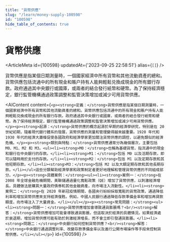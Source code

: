```yaml
---
title: "貨幣供應"
slug: "/learn/money-supply-100598"
id: "100598"
hide_table_of_contents: true
---
```



# 貨幣供應

<ArticleMeta id={100598} updatedAt={'2023-09-25 22:58:51'} alias={`[]`} />
<div className='border-solid border-b border-t-0 my-4 border-[var(--ifm-color-gray-300)]' />

貨幣供應是指某個日期測量時，一個國家經濟中所有貨幣和其他流動資產的總和。貨幣供應包括流通中的所有現金和賬户持有人能夠輕鬆兑換成現金的所有銀行存款。政府通過其中央銀行或國庫，或兩者的結合發行紙幣和硬幣。為了保持經濟穩定，銀行監管機構通過政策調整和監管決策增加或減少可用貨幣供應。

<AIContent content={`<p><strong>定義：</strong>貨幣供應是指某個日期測量時，一個國家經濟中所有貨幣和其他流動資產的總和。貨幣供應包括流通中的所有現金和賬户持有人能夠輕鬆兑換成現金的所有銀行存款。政府通過其中央銀行或國庫，或兩者的結合發行紙幣和硬幣。為了保持經濟穩定，銀行監管機構通過政策調整和監管決策增加或減少可用貨幣供應。</p><p><strong>起源：</strong>貨幣供應的概念起源於早期的經濟學研究，特別是在 20 世紀初期，隨着現代銀行體系的發展，貨幣供應的測量和管理變得越來越重要。1920 年代和 1930 年代的經濟大蕭條促使各國政府和經濟學家更加關注貨幣供應的調控，以避免類似的經濟危機。</p><p><strong>類別與特點：</strong>貨幣供應通常分為幾個層次，主要包括 M0、M1、M2 和 M3。<ul><li><strong>M0：</strong>也稱為基礎貨幣，指流通中的現金和銀行在中央銀行的存款。</li><li><strong>M1：</strong>包括 M0 以及活期存款，即可以隨時用於支付的存款。</li><li><strong>M2：</strong>包括 M1 以及定期存款和其他短期存款。</li><li><strong>M3：</strong>包括 M2 以及大額定期存款和其他長期存款。</li></ul>這些分類幫助經濟學家和政策制定者更好地理解和管理貨幣供應的不同組成部分。</p><p><strong>具體案例：</strong><ul><li><strong>案例一：</strong>在 2008 年全球金融危機期間，美聯儲通過量化寬鬆政策（QE）增加了貨幣供應，以刺激經濟增長。具體做法是購買大量政府債券和其他金融資產，向市場注入流動性。</li><li><strong>案例二：</strong>在 2020 年新冠疫情期間，各國央行紛紛採取寬鬆的貨幣政策，通過降低利率和增加貨幣供應來支持經濟復甦。例如，中國人民銀行通過降低存款準備金率和增加再貸款額度，向市場注入了大量資金。</li></ul></p><p><strong>常見問題：</strong><ul><li><strong>問題一：</strong>貨幣供應增加會導致通貨膨脹嗎？<br/><strong>解答：</strong>貨幣供應增加可能會導致通貨膨脹，但這取決於經濟的具體情況。如果經濟處於衰退期，增加貨幣供應可能有助於刺激經濟增長，而不會立即引發通貨膨脹。</li><li><strong>問題二：</strong>中央銀行如何控制貨幣供應？<br/><strong>解答：</strong>中央銀行通過調整利率、改變存款準備金率以及進行公開市場操作等手段來控制貨幣供應。</li></ul></p>`} id={100598} />
